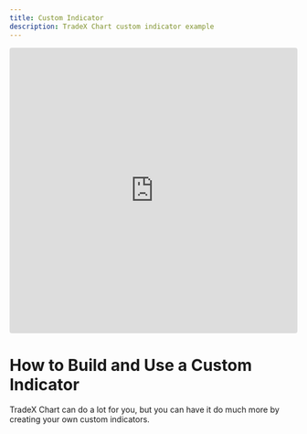 ```yaml
---
title: Custom Indicator
description: TradeX Chart custom indicator example
---
```


<iframe src="https://codesandbox.io/embed/tradex-chart-custom-indicator-jlfp6d?fontsize=14&hidenavigation=1&theme=dark"
     style="width:100%; height:500px; border:0; border-radius: 4px; overflow:hidden;"
     title="TradeX-chart - custom indicator"
     allow="accelerometer; ambient-light-sensor; camera; encrypted-media; geolocation; gyroscope; hid; microphone; midi; payment; usb; vr; xr-spatial-tracking"
     sandbox="allow-forms allow-modals allow-popups allow-presentation allow-same-origin allow-scripts"
   ></iframe>

# How to Build and Use a Custom Indicator

TradeX Chart can do a lot for you, but you can have it do much more by creating your own custom indicators.